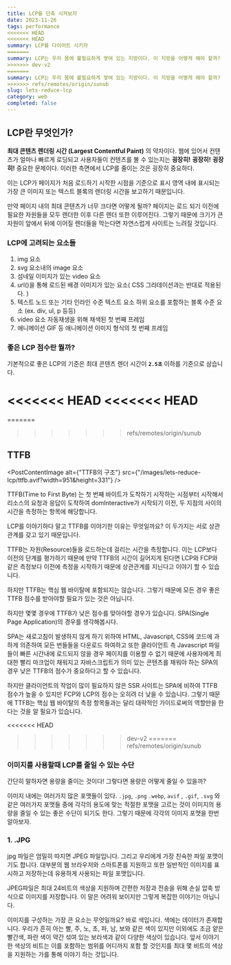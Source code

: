 ```yaml
---
title: LCP를 단축 시켜보자
date: 2023-11-26
tags: performance
<<<<<<< HEAD
<<<<<<< HEAD
summary: LCP를 다이어트 시키자
=======
summary: LCP는 우리 몸에 불필요하게 쌓여 있는 지방이다. 이 지방을 어떻게 해야 할까? 줄여야한다! 어떻게든 줄여야 한다! 그렇다면 LCP를 줄이는 방법은 무엇일까? 이 글에서는 LCP를 줄이는 방법에 대해 알아보자!
>>>>>>> dev-v2
=======
summary: LCP는 우리 몸에 불필요하게 쌓여 있는 지방이다. 이 지방을 어떻게 해야 할까? 줄여야한다! 어떻게든 줄여야 한다! 그렇다면 LCP를 줄이는 방법은 무엇일까? 이 글에서는 LCP를 줄이는 방법에 대해 알아보자!
>>>>>>> refs/remotes/origin/sunub
slug: lets-reduce-lcp
category: web
completed: false
---
```


## LCP란 무엇인가?

**최대 콘텐츠 렌더링 시간 (Largest Contentful Paint)** 의 약자이다. 웹에 있어서 컨텐츠가 얼마나 빠르게 로딩되고 사용자들이 컨텐츠를 볼 수 있는지는 **굉장히!** **굉장히!** **굉장히!** 중요한 문제이다. 이러한 측면에서 LCP를 줄이는 것은 굉장히 중요하다.

이는 LCP가 페이지가 처음 로드하기 시작한 시점을 기준으로 표시 영역 내에 표시되는 가장 큰 이미지 또는 텍스트 블록의 렌더링 시간을 보고하기 때문입니다.

만약 페이지 내의 최대 콘텐츠가 너무 크다면 어떻게 될까? 페이지는 로드 되기 이전에 필요한 자원들을 모두 렌더한 이후 다른 렌더 또한 이루어진다. 그렇기 때문에 크기가 큰 자원이 앞에서 뒤에 이어질 렌더들을 막는다면 자연스럽게 사이트는 느려질 것입니다.

### LCP에 고려되는 요소들

1. img 요소
2. svg 요소내의 image 요소
3. 섬네일 이미지가 있는 video 요소
4. url()을 통해 로드된 배경 이미지가 있는 요소( CSS 그라데이션과는 반대로 적용된다. )
5. 텍스트 노드 또는 기타 인라인 수준 텍스트 요소 하위 요소를 포함하는 블록 수준 요소 (ex. div, ul, p 등등)
6. video 요소 자동재생을 위해 채색된 첫 번째 프레임
7. 애니메이션 GIF 등 애니메이션 이미지 형식의 첫 번째 프레임

### 좋은 LCP 점수란 뭘까?

기본적으로 좋은 LCP의 기준은 최대 콘텐츠 렌더 시간이 **`2.5초`** 이하를 기준으로 삼습니다.

<<<<<<< HEAD
<<<<<<< HEAD
=======
=======
>>>>>>> refs/remotes/origin/sunub
## TTFB

<PostContentImage
  alt={"TTFB의 구조"}
  src={"/images/lets-reduce-lcp/ttfb.avif?width=951&height=331"}
/>

TTFB(Time to First Byte) 는 첫 번째 바이트가 도착하기 시작하는 시점부터 시작해서 리소스의 요청과 응답이 도착하여 domInteractive가 시작되기 이전, 두 지점의 사이의 시간을 측정하는 항목에 해당합니다.

LCP를 이야기하다 말고 TTFB를 이야기한 이유는 무엇일까요? 이 두가지는 서로 상관관계를 갖고 있기 때문입니다.

TTFB는 자원(Resource)들을 로드하는데 걸리는 시간을 측정합니다. 이는 LCP보다 이전의 단계를 평가하기 때문에 만약 TTFB의 시간이 길어지게 된다면 LCP와 FCP와 같은 측정보다 이전에 측정을 시작하기 때문에 상관관계를 지닌다고 이야기 할 수 있습니다.

하지만 TTFB는 핵심 웹 바이탈에 포함되지는 않습니다. 그렇기 때문에 모든 경우 좋은 TTFB 점수를 받아야할 필요가 있는 것은 아닙니다.

하지만 몇몇 경우에 TTFB가 낮은 점수를 맞아야할 경우가 있습니다. SPA(Single Page Application)의 경우를 생각해봅시다.

SPA는 새로고침이 발생하지 않게 하기 위하여 HTML, Javascript, CSS에 코드에 과하게 의존하여 모든 번들들을 다운로드 하여하고 또한 클라이언트 측 Javascript 파일들이 빠른 시간내에 로드되지 않을 경우 페이지를 이용할 수 없기 때문에 사용자에게 최대한 빨리 마크업이 채워지고 자바스크립트가 의미 있는 콘텐츠를 채워야 하는 SPA의 경우 낮은 TTFB의 점수가 중요하다고 할 수 있습니다.

하지만 클라이언트의 작업이 많이 필요하지 않은 SSR 사이트는 SPA에 비하여 TTFB 점수가 높을 수 있지만 FCP와 LCP의 점수는 오히려 더 낮을 수 있습니다. 그렇기 때문에 TTFB는 핵심 웹 바이탈의 측정 항목들과는 달리 대략적인 가이드로써의 역할만을 한다는 것을 알 필요가 있습니다.

<<<<<<< HEAD
>>>>>>> dev-v2
=======
>>>>>>> refs/remotes/origin/sunub
### 이미지를 사용할때 LCP를 줄일 수 있는 수단

간단히 말하자면 용량을 줄이는 것이다! 그렇다면 용량은 어떻게 줄일 수 있을까?

이미지 내에는 여러가지 많은 포맷들이 있다. `.jpg`, `.png` `.webp`, `avif` , `.gif`, `.svg` 와 같은 여러가지 포맷들 중에 각각의 용도에 맞는 적절한 포맷을 고르는 것이 이미지의 용량을 줄일 수 있는 좋은 수단이 되기도 한다. 그렇기 때문에 각각의 이미지 포맷을 한번 알아보자.

### 1. .JPG

jpg 파일은 엄밀히 따지면 JPEG 파일입니다. 그리고 우리에게 가장 친숙한 파일 포맷이기도 합니다. 대부분의 웹 브라우저와 스마트폰를 지원하고 또한 일반적인 이미지를 표시하고 저장하는데 유용하게 사용되는 파일 포맷입니다.

JPEG파일은 최대 24비트의 색상을 지원하며 간편한 저장과 전송을 위해 손실 압축 방식으로 이미지를 저장합니다. 이 말은 어려워 보이지만 그렇게 복잡한 이야기는 아닙니다.

이미지를 구성하는 가장 큰 요소는 무엇일까요? 바로 색입니다. 색에는 데이터가 존재합니다. 우리가 흔히 아는 빨, 주, 노, 초, 파, 남, 보와 같은 색이 있지만 이외에도 조금 얕은 빨간색, 파란 색이 약간 섞여 있는 보라색과 같이 다양한 색상이 있습니다. 앞서 이야기한 색상의 비트는 이를 포함하는 범위를 어디까지 포함 할 것인지를 최대 몇 비트의 색상을 지원하는 가를 통해 이야기 하는 것입니다.
